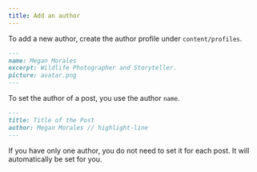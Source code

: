 ```yaml
---
title: Add an author
---
```


To add a new author, create the author profile under `content/profiles`.

```md title=content/profiles/megan-morales.mdx
---
name: Megan Morales
excerpt: Wildlife Photographer and Storyteller.
picture: avatar.png
---
```

To set the author of a post, you use the author `name`.

```md
---
title: Title of the Post
author: Megan Morales // highlight-line
---
```

<Callout my="8">
  If you have only one author, you do not need to set it for each post. It will
  automatically be set for you.
</Callout>

